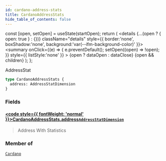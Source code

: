 ```yaml
---
id: cardano-address-stats
title: CardanoAddressStats
hide_table_of_contents: false
---
```







  const [open, setOpen] = useState(startOpen);
  return (
    <details {...(open ? { open: true } : {})} className="details" style={{ border:'none', boxShadow:'none', background:'var(--ifm-background-color)' }}>
      <summary
        onClick={(e) => {
          e.preventDefault();
          setOpen((open) => !open);
        }}
        style={{ listStyle:'none' }}
      >
      {open ? dataOpen : dataClose}
      </summary>
      {open && children}
    </details>
  );
};








AddressStat


```graphql
type CardanoAddressStats {
  address: AddressStatDimension
}
```




### Fields

#### [<code style={{ fontWeight: 'normal' }}>CardanoAddressStats.<b>address</b></code>](#)<Bullet />[`AddressStatDimension`](/docs/graphql-reference/objects/address-stat-dimension) <Badge class="badge badge--secondary" text="object"/> 
> 
> 
> Address With Statistics
> 



### Member of

[`Cardano`](/docs/graphql-reference/objects/cardano)  <Badge class="secondary" text="object"/>

